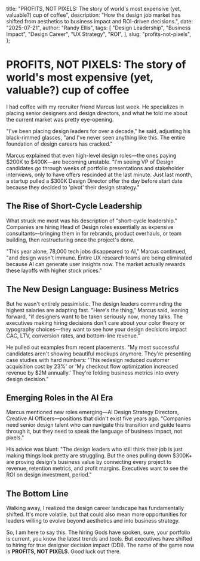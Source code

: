   title:
    "PROFITS, NOT PIXELS: The story of world's most expensive (yet, valuable?) cup of coffee",
  description:
    "How the design job market has shifted from aesthetics to business impact and ROI-driven decisions.",
  date: "2025-07-21",
  author: "Randy Ellis",
  tags: [
    "Design Leadership",
    "Business Impact",
    "Design Career",
    "UX Strategy",
    "ROI",
  ],
  slug: "profits-not-pixels",
};

# PROFITS, NOT PIXELS: The story of world's most expensive (yet, valuable?) cup of coffee

I had coffee with my recruiter friend Marcus last week. He specializes in placing senior designers and design directors, and what he told me about the current market was pretty eye-opening.

"I've been placing design leaders for over a decade," he said, adjusting his black-rimmed glasses, "and I've never seen anything like this. The entire foundation of design careers has cracked."

Marcus explained that even high-level design roles—the ones paying $200K to $400K—are becoming unstable. "I'm seeing VP of Design candidates go through weeks of portfolio presentations and stakeholder interviews, only to have offers rescinded at the last minute. Just last month, a startup pulled a $300K Design Director offer the day before start date because they decided to 'pivot' their design strategy."

## The Rise of Short-Cycle Leadership

What struck me most was his description of "short-cycle leadership." Companies are hiring Head of Design roles essentially as expensive consultants—bringing them in for rebrands, product overhauls, or team building, then restructuring once the project's done.

"This year alone, 78,000 tech jobs disappeared to AI," Marcus continued, "and design wasn't immune. Entire UX research teams are being eliminated because AI can generate user insights now. The market actually rewards these layoffs with higher stock prices."

## The New Design Language: Business Metrics

But he wasn't entirely pessimistic. The design leaders commanding the highest salaries are adapting fast. "Here's the thing," Marcus said, leaning forward, "if designers want to be taken seriously now, money talks. The executives making hiring decisions don't care about your color theory or typography choices—they want to see how your design decisions impact CAC, LTV, conversion rates, and bottom-line revenue."

He pulled out examples from recent placements. "My most successful candidates aren't showing beautiful mockups anymore. They're presenting case studies with hard numbers: 'This redesign reduced customer acquisition cost by 23%' or 'My checkout flow optimization increased revenue by $2M annually.' They're folding business metrics into every design decision."

## Emerging Roles in the AI Era

Marcus mentioned new roles emerging—AI Design Strategy Directors, Creative AI Officers—positions that didn't exist five years ago. "Companies need senior design talent who can navigate this transition and guide teams through it, but they need to speak the language of business impact, not pixels."

His advice was blunt: "The design leaders who still think their job is just making things look pretty are struggling. But the ones pulling down $300K+ are proving design's business value by connecting every project to revenue, retention metrics, and profit margins. Executives want to see the ROI on design investment, period."

## The Bottom Line

Walking away, I realized the design career landscape has fundamentally shifted. It's more volatile, but that could also mean more opportunities for leaders willing to evolve beyond aesthetics and into business strategy.

So, I am here to say this. The hiring Gods have spoken, sure, your portfolio is current, you know the latest trends and tools. But executives have shifted to hiring for true designer decision impact (DDI). The name of the game now is **PROFITS, NOT PIXELS**. Good luck out there.
